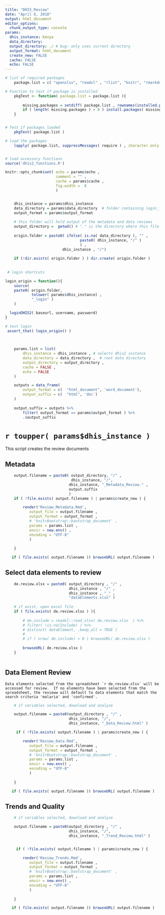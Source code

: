---
title: "DHIS_Review"
date: "April 6, 2018"
output: html_document
editor_options: 
  chunk_output_type: console
params:
  dhis_instance: Kenya
  data_directory:  
  output_directory: ./ # bug: only uses current directory
  output_format: html_document
  create_new: FALSE 
  cache: FALSE
  echo: FALSE
---


```{r package_list, message=FALSE, include= FALSE, warning= FALSE }

# list of required packages
    package.list = c( "openxlsx", "readxl" , "rlist", "knitr", "rmarkdown", "kableExtra", "xts", "leaflet", "RColorBrewer", "DT", "dygraphs", "httr", "jsonlite", "XML", "assertthat", "lubridate", "scales", "RcppRoll", "zoo", "gridExtra", "futile.logger", "zoo" , "broom" , "Hmisc", "plotly" , "skimr", "tidyverse" )

# Function to test if package is installed 
    pkgTest <- function( package.list = package.list ){
        
        missing.packages = setdiff( package.list , rownames(installed.packages())) 
        if ( length( missing.packages ) > 0 ) install.packages( missing.packages ) 
    }


# Test if packages loaded
    pkgTest( package.list )

# load the packages
    lapply( package.list, suppressMessages( require ) , character.only = TRUE)


# load accessory functions
source('dhis2_functions.R')

```


```{r knitr_setup, include = FALSE}
knitr::opts_chunk$set( echo = params$echo ,
                       comment = "" ,
                       cache = params$cache , 
                       fig.width =  8
                       )


    dhis_instance = params$dhis_instance
    data_directory = params$data_directory  # folder containing login_file 
    output_format = params$output_format
    
    # this folder will hold output of the metadata and data reviews
    output_directory =  getwd() # "." is the directory where this file sits. 
    
    origin.folder = paste0( ifelse( is.na( data_directory ), "" , 
                                  paste0( dhis_instance, "/" ) 
                                  ) ,
                          dhis_instance , "/")
    
    if (!dir.exists( origin.folder ) ) dir.create( origin.folder )
    
  
 # login shortcuts

login_origin = function(){
    source( 
    paste0( origin.folder, 
            tolower( params$dhis_instance) , 
            "_login" )
    )

  loginDHIS2( baseurl, username, password)
}

# test login 
 assert_that( login_origin() )
  
    
```


```{r parameters2 }
    params.list = list(
        dhis_instance = dhis_instance , # selects dhis2 instance
        data_directory = data_directory ,  # root data directory
        output_directory = output_directory ,
        cache = FALSE ,
        echo = FALSE 
    )

    outputs = data_frame( 
        output_format = c(  "html_document", 'word_document'),
        output_suffix = c(  "html", 'doc')
    )
    
    output.suffix = outputs %>% 
        filter( output_format == params$output_format ) %>% 
        .$output_suffix
```

# **`r toupper( params$dhis_instance )` **

This script creates the review documents 

## Metadata

```{r Metadata_Review }
    output.filename = paste0( output_directory, "/" ,
                              dhis_instance, "/", 
                             dhis_instance, "_Metadata_Review." ,
                             output.suffix
                             ) 
    if ( !file.exists( output.filename ) | params$create_new ) { 

        render('Review_Metadata.Rmd',
           output_file = output.filename ,
           output_format = output_format ,
           # 'knitrBootstrap::bootstrap_document' ,
           params = params.list ,
           envir = new.env() ,
           encoding = "UTF-8"
           )
         
    }

   if ( file.exists( output.filename )) browseURL( output.filename ) 

```


## Select data elements to review

```{r dataElement_Selection }
    de.review.xlsx = paste0( output_directory , "/" ,
                             dhis_instance , "/" ,
                             dhis_instance , "_" , 
                             "dataElements.xlsx" )
    
    # if exist, open excel file
    if ( file.exists( de.review.xlsx ) ){
        
        # de.include = readxl::read_xlsx( de.review.xlsx  ) %>% 
        # filter( !is.na(Include) ) %>% 
        # distinct( dataElement, .keep_all = TRUE )
        # 
        # if ( nrow( de.include) > 0 ) browseURL( de.review.xlsx )
        
        browseURL( de.review.xlsx )
    }
    
```


<!-- May want to re-select after viewing totals, and before downloading details with categoryCombos -->

## Data Element Review
    
    Data elements selected from the spreadsheet `r de.review.xlsx` will be accessed for review.  If no elements have been selected from the spreadsheet, the revieww will default to data elements that match the search criteria 'malaria' and 'confirmed'. 
    
```{r Data_Review}
    # if variables selected, download and analyze

    output.filename = paste0(output_directory , "/" ,
                             dhis_instance, "/", 
                             dhis_instance, "_Data_Review.html" ) 

     if ( !file.exists( output.filename ) | params$create_new ) { 

        render('Review_Data.Rmd',
           output_file = output.filename ,
           output_format = output_format ,
           # 'knitrBootstrap::bootstrap_document' ,
           params = params.list ,
           envir = new.env() ,
           encoding = "UTF-8"
           )
         
    }

   if ( file.exists( output.filename )) browseURL( output.filename ) 


```

## Trends and Quality
    
```{r Trend_Review}
    # if variables selected, download and analyze

    output.filename = paste0(output_directory , "/" ,
                             dhis_instance, "/", 
                             dhis_instance, "_Trend_Review.html" ) 


     if ( !file.exists( output.filename ) | params$create_new ) { 

        render('Review_Trends.Rmd',
           output_file = output.filename ,
           output_format = output_format ,
           # 'knitrBootstrap::bootstrap_document' ,
           params = params.list ,
           envir = new.env() ,
           encoding = "UTF-8"
           )
         
    }

   if ( file.exists( output.filename )) browseURL( output.filename ) 


```

